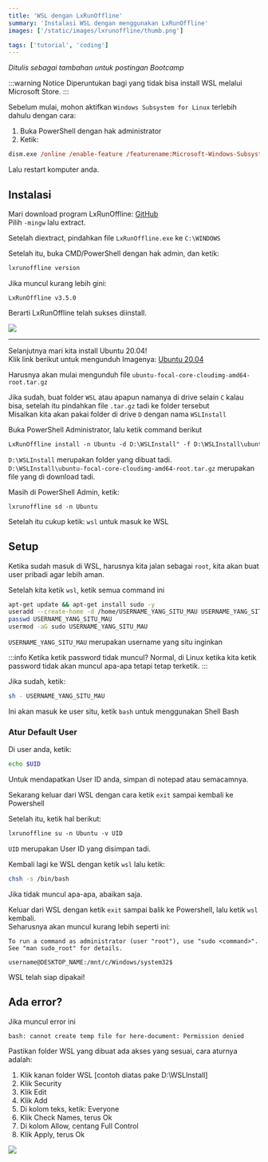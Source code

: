 ```yaml
---
title: 'WSL dengan LxRunOffline'
summary: 'Instalasi WSL dengan menggunakan LxRunOffline'
images: ['/static/images/lxrunoffline/thumb.png']

tags: ['tutorial', 'coding']
---
```


_Ditulis sebagai tambahan untuk postingan Bootcamp_

:::warning Notice
Diperuntukan bagi yang tidak bisa install WSL melalui Microsoft Store.
:::

Sebelum mulai, mohon aktifkan `Windows Subsystem for Linux` terlebih dahulu dengan cara:

1. Buka PowerShell dengan hak administrator
2. Ketik:

```ps
dism.exe /online /enable-feature /featurename:Microsoft-Windows-Subsystem-Linux /all /norestart
```

Lalu restart komputer anda.

## Instalasi

Mari download program LxRunOffline: [GitHub](https://github.com/DDoSolitary/LxRunOffline/releases)<br />
Pilih `-mingw` lalu extract.

Setelah diextract, pindahkan file `LxRunOffline.exe` ke `C:\WINDOWS`

Setelah itu, buka CMD/PowerShell dengan hak admin, dan ketik:

```bat
lxrunoffline version
```

Jika muncul kurang lebih gini:

```
LxRunOffline v3.5.0
```

Berarti LxRunOffline telah sukses diinstall.

<Image src="https://p.ihateani.me/wrdylxlm.png" caption="LxRunOffline terinstall" />

---

Selanjutnya mari kita install Ubuntu 20.04!<br />
Klik link berikut untuk mengunduh Imagenya: [Ubuntu 20.04](https://lxrunoffline.apphb.com/download/ubuntu/focal)

Harusnya akan mulai mengunduh file `ubuntu-focal-core-cloudimg-amd64-root.tar.gz`

Jika sudah, buat folder `WSL` atau apapun namanya di drive selain `C` kalau bisa, setelah itu pindahkan file `.tar.gz` tadi ke folder tersebut<br />
Misalkan kita akan pakai folder di drive `D` dengan nama `WSLInstall`

Buka PowerShell Administrator, lalu ketik command berikut

```ps
LxRunOffline install -n Ubuntu -d D:\WSLInstall" -f D:\WSLInstall\ubuntu-focal-core-cloudimg-amd64-root.tar.gz
```

`D:\WSLInstall` merupakan folder yang dibuat tadi.<br />
`D:\WSLInstall\ubuntu-focal-core-cloudimg-amd64-root.tar.gz` merupakan file yang di download tadi.

Masih di PowerShell Admin, ketik:

```
lxrunoffline sd -n Ubuntu
```

Setelah itu cukup ketik: `wsl` untuk masuk ke WSL

## Setup

Ketika sudah masuk di WSL, harusnya kita jalan sebagai `root`, kita akan buat user pribadi agar lebih aman.

Setelah kita ketik `wsl`, ketik semua command ini

```sh
apt-get update && apt-get install sudo -y
useradd --create-home -d /home/USERNAME_YANG_SITU_MAU USERNAME_YANG_SITU_MAU
passwd USERNAME_YANG_SITU_MAU
usermod -aG sudo USERNAME_YANG_SITU_MAU
```

`USERNAME_YANG_SITU_MAU` merupakan username yang situ inginkan

:::info Ketika ketik password tidak muncul?
Normal, di Linux ketika kita ketik password tidak akan muncul apa-apa tetapi tetap terketik.
:::

Jika sudah, ketik:

```sh
sh - USERNAME_YANG_SITU_MAU
```

Ini akan masuk ke user situ, ketik `bash` untuk menggunakan Shell Bash

### Atur Default User

Di user anda, ketik:

```sh
echo $UID
```

Untuk mendapatkan User ID anda, simpan di notepad atau semacamnya.

Sekarang keluar dari WSL dengan cara ketik `exit` sampai kembali ke Powershell

Setelah itu, ketik hal berikut:

```ps
lxrunoffline su -n Ubuntu -v UID
```

`UID` merupakan User ID yang disimpan tadi.

Kembali lagi ke WSL dengan ketik `wsl` lalu ketik:

```sh
chsh -s /bin/bash
```

Jika tidak muncul apa-apa, abaikan saja.

Keluar dari WSL dengan ketik `exit` sampai balik ke Powershell, lalu ketik `wsl` kembali.<br />
Seharusnya akan muncul kurang lebih seperti ini:

```
To run a command as administrator (user "root"), use "sudo <command>".
See "man sudo_root" for details.

username@DESKTOP_NAME:/mnt/c/Windows/system32$
```

WSL telah siap dipakai!

## Ada error?

Jika muncul error ini

```bash
bash: cannot create temp file for here-document: Permission denied
```

Pastikan folder WSL yang dibuat ada akses yang sesuai, cara aturnya adalah:

1. Klik kanan folder WSL [contoh diatas pake D:\WSLInstall]
2. Klik Security
3. Klik Edit
4. Klik Add
5. Di kolom teks, ketik: Everyone
6. Klik Check Names, terus Ok
7. Di kolom Allow, centang Full Control
8. Klik Apply, terus Ok

<Image src="https://p.ihateani.me/kqvujoqr.gif" caption="Permission Fix" />

